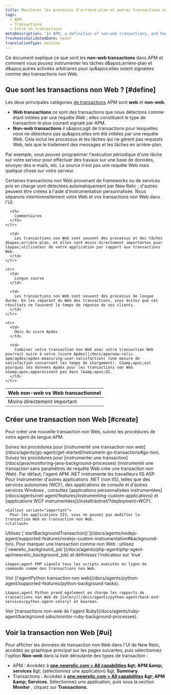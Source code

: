 ```yaml
---
title: Monitorer les processus d'arrière-plan et autres transactions non Web
tags:
  - APM
  - Transactions
  - Intro to transactions
metaDescription: 'In APM, a definition of non-web transactions, and how to custom instrument background tasks and other activity as non-web transactions.'
freshnessValidatedDate: never
translationType: machine
---
```


Ce document explique ce que sont les <DNT>**non-web transactions**</DNT> dans APM et comment vous pouvez instrumenter les tâches d&amp;apos;arrière-plan et d&amp;apos;autres activités arbitraires pour qu&amp;apos;elles soient signalées comme des transactions non Web.

## Que sont les transactions non Web ? [#define]

Les deux principales catégories [de transactions](/docs/apm/transactions/intro-transactions/transactions-new-relic-apm) APM sont <DNT>**web**</DNT> et <DNT>**non-web**</DNT>.

* <DNT>**Web transactions**</DNT> ce sont des transactions que nous détectons comme étant initiées par une requête Web ; elles constituent le type de transaction le plus courant signalé par APM.
* <DNT>**Non-web transactions**</DNT> il s&amp;apos;agit de transactions pour lesquelles nous ne détectons pas qu&amp;apos;elles ont été initiées par une requête Web. Cela inclut les processus et les tâches qui ne gèrent pas requests Web, tels que le traitement des messages et les tâches en arrière-plan.

Par exemple, vous pouvez programmer l&apos;exécution périodique d&apos;une tâche sur votre serveur pour effectuer des travaux sur une base de données, envoyer des e-mails, etc. La source n&apos;est pas une requête Web mais quelque chose sur votre serveur.

Certaines transactions non Web provenant de frameworks ou de services pris en charge sont détectées automatiquement par New Relic ; d&apos;autres peuvent être créées à l&apos;aide d&apos;instrumentation personnalisée. Nous séparons intentionnellement votre Web et vos transactions non Web dans l&apos;UI.

<table>
  <thead>
    <tr>
      <th style={{ width: "200px" }}>
        Web non-web vs Web transactionnel
      </th>

      <th>
        Commentaires
      </th>
    </tr>
  </thead>

  <tbody>
    <tr>
      <td>
        Moins directement important
      </td>

      <td>
        Les transactions non Web sont souvent des processus et des tâches d&apos;arrière-plan, et elles sont moins directement importantes pour l&apos;utilisateur de votre application par rapport aux transactions Web.
      </td>
    </tr>

    <tr>
      <td>
        Longue course
      </td>

      <td>
        Les transactions non Web sont souvent des processus de longue durée. En les séparant du Web des transactions, vous évitez que ces résultats ne faussent le temps de réponse de vos clients.
      </td>
    </tr>

    <tr>
      <td>
        Omis du score Apdex
      </td>

      <td>
        Combiner votre transaction non Web avec votre transaction Web pourrait nuire à votre [score Apdex](/docs/apm/new-relic-apm/apdex/apdex-measuring-user-satisfaction) (une mesure de satisfaction concernant les temps de chargement). C&amp;apos;est pourquoi les données Apdex pour les transactions non Web n&amp;apos;apparaissent pas dans l&amp;apos;UI.
      </td>
    </tr>
  </tbody>
</table>

## Créer une transaction non Web [#create]

Pour créer une nouvelle transaction non Web, suivez les procédures de votre agent de langue APM.

<CollapserGroup>
  <Collapser id="go" title="Go">
    Suivez les procédures pour [instrumenté une transaction non web](/docs/agents/go-agent/get-started/instrument-go-transactions#go-txn).
  </Collapser>

  <Collapser id="java" title="Java">
    Suivez les procédures pour [instrumenter une transaction](/docs/java/monitoring-java-background-processes) (instrumenté une transaction sans paramètres de requête Web crée une transaction non Web).
  </Collapser>

  <Collapser id="net" title=".NET">
    Par défaut, l&apos;agent APM .NET instrumente les travailleurs IIS ASP. Pour instrumenter d&apos;autres applications .NET (non IIS), telles que des services autonomes (WCF), des applications de console et d&apos;autres services Windows , consultez [applications personnalisées instrumentées](/docs/agents/net-agent/features/instrumenting-custom-applications) et [applications WCF instrumentées](/install/dotnet/?deployment=WCF).

    <Callout variant="important">
      Pour les applications IIS, vous ne pouvez pas modifier la transaction Web en transaction non Web.
    </Callout>
  </Collapser>

  <Collapser id="node" title="Node.js">
    Utilisez [`startBackgroundTransaction()`](/docs/agents/nodejs-agent/supported-features/nodejs-custom-instrumentation#background-txn).
  </Collapser>

  <Collapser id="php" title="PHP">
    Pour marquer une transaction comme non Web : utilisez [`newrelic_background_job`](/docs/agents/php-agent/php-agent-api/newrelic_background_job) et définissez l’indicateur sur `true`.

    L&apos;agent PHP signale tous les scripts exécutés en ligne de commande comme des transactions non Web.
  </Collapser>

  <Collapser id="python" title="Python">
    Voir [l&apos;agentPython transaction non web](/docs/agents/python-agent/supported-features/python-background-tasks).

    L&apos;agent Python prend également en charge les rapports de transactions non Web de [Celery](/docs/agents/python-agent/back-end-services/python-agent-celery) et Gearman.
  </Collapser>

  <Collapser id="ruby" title="Ruby">
    Voir [transactions non-web de l&apos;agent Ruby](/docs/agents/ruby-agent/background-jobs/monitor-ruby-background-processes).
  </Collapser>
</CollapserGroup>

## Voir la transaction non Web [#ui]

Pour afficher les données de transaction non Web dans l&apos;UI de New Relic, accédez au graphique principal sur les pages suivantes, puis sélectionnez l&apos;option <DNT>**Non-web**</DNT> dans la liste déroulante des types de transaction :

* APM : Accédez à <DNT>**[one.newrelic.com &gt; All capabilities](https://one.newrelic.com/all-capabilities) &amp;gt; APM &amp;amp; services**</DNT> &amp;gt; (sélectionnez une application) &amp;gt; <DNT>**Summary**</DNT>.
* Transactions : Accédez à <DNT>**[one.newrelic.com &gt; All capabilities](https://one.newrelic.com/all-capabilities) &amp;gt; APM &amp;amp; Services**</DNT>. Sélectionnez une application, puis sous la section <DNT>**Monitor**</DNT> , cliquez sur <DNT>**Transactions**</DNT>.